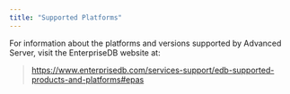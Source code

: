 ```yaml
---
title: "Supported Platforms"
---
```


<div id="supported_platforms" class="registered_link"></div>

For information about the platforms and versions supported by Advanced Server, visit the EnterpriseDB website at:

> <https://www.enterprisedb.com/services-support/edb-supported-products-and-platforms#epas>
